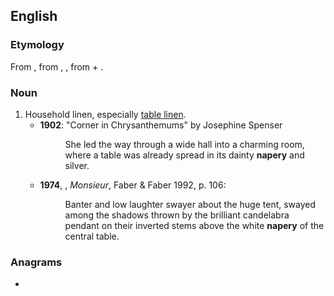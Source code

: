 ==English==

===Etymology===
From {{inh|en|en|naperye}}, from {{der|en|xno|naperie}}, {{der|en|frm|naperie}}, from {{m|frm|nape}} + {{m|frm|-erie}}.

===Noun===
{{en-noun|~|naperies}}

# Household linen, especially [[table linen]].
#* '''1902''': "Corner in Chrysanthemums" by Josephine Spenser
#*: She led the way through a wide hall into a charming room, where a table was already spread in its dainty '''napery''' and silver.
#* '''1974''', {{w|Lawrence Durrell}}, ''Monsieur'', Faber & Faber 1992, p. 106:
#*: Banter and low laughter swayer about the huge tent, swayed among the shadows thrown by the brilliant candelabra pendant on their inverted stems above the white '''napery''' of the central table.

===Anagrams===
* {{anagrams|en|penary|pyrena}}